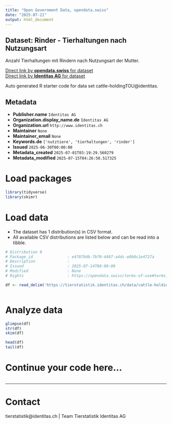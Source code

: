 ```yaml
---
title: "Open Government Data, opendata.swiss"
date: "2025-07-21"
output: html_document
---
```


## Dataset: Rinder - Tierhaltungen nach Nutzungsart

Anzahl Tierhaltungen mit Rindern nach Nutzungsart der Mutter.

[Direct link by **opendata.swiss** for dataset](https://opendata.swiss/de/dataset/rinder-tierhaltungen-nach-nutzungsart)<br>
[Direct link by **Identitas AG** for dataset](https://tierstatistik.identitas.ch/)

Auto generated R starter code for data set cattle-holdingTOU@identitas.

## Metadata

- **Publisher.name** `Identitas AG`
- **Organization.display_name.de** `Identitas AG`
- **Organization.url** `http://www.identitas.ch`
- **Maintainer** `None`
- **Maintainer_email** `None`
- **Keywords.de** `['nutztiere', 'tierhaltungen', 'rinder']`
- **Issued** `2025-06-30T00:00:00`
- **Metadata_created** `2025-07-01T03:19:29.560279`
- **Metadata_modified** `2025-07-15T04:26:50.517325`


# Load packages

```r

library(tidyverse)
library(skimr)

```

# Load data

-   The dataset has 1 distribution(s) in CSV format.
-   All available CSV distributions are listed below and can be read into a tibble.

```r

# Distribution 0
# Package_id               : e47079db-7b70-4497-a4dc-e0b0c1e4727a
# Description              : 
# Issued                   : 2025-07-14T00:00:00
# Modified                 : None
# Rights                   : https://opendata.swiss/terms-of-use#terms_by

df <- read_delim('https://tierstatistik.identitas.ch/data/cattle-holdingTOU.csv')



```

# Analyze data

```r

glimpse(df)
str(df)
skim(df)

head(df)
tail(df)

```

# Continue your code here...

```r

```

------------------------------------------------------------------------

# Contact

tierstatistik@identitas.ch | Team Tierstatistik Identitas AG
